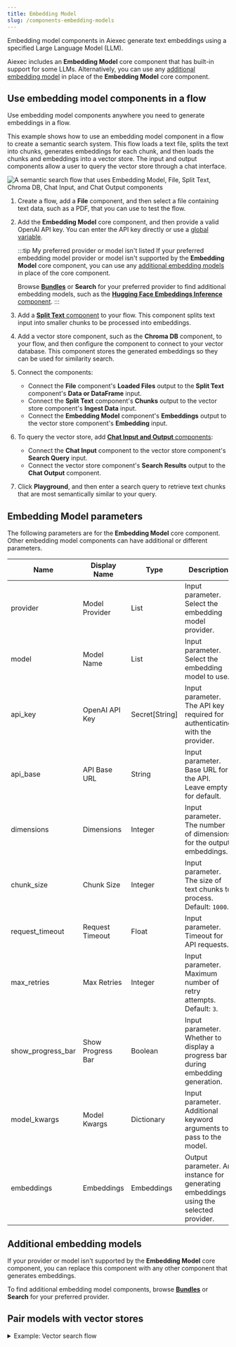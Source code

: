 ```yaml
---
title: Embedding Model
slug: /components-embedding-models
---
```



Embedding model components in Aiexec generate text embeddings using a specified Large Language Model (LLM).

Aiexec includes an **Embedding Model** core component that has built-in support for some LLMs.
Alternatively, you can use any [additional embedding model](#additional-embedding-models) in place of the **Embedding Model** core component.

## Use embedding model components in a flow

Use embedding model components anywhere you need to generate embeddings in a flow.

This example shows how to use an embedding model component in a flow to create a semantic search system.
This flow loads a text file, splits the text into chunks, generates embeddings for each chunk, and then loads the chunks and embeddings into a vector store. The input and output components allow a user to query the vector store through a chat interface.

![A semantic search flow that uses Embedding Model, File, Split Text, Chroma DB, Chat Input, and Chat Output components](/img/component-embedding-models-add-chat.png)

1. Create a flow, add a **File** component, and then select a file containing text data, such as a PDF, that you can use to test the flow.

2. Add the **Embedding Model** core component, and then provide a valid OpenAI API key.
You can enter the API key directly or use a <Icon name="Globe" aria-hidden="true"/> [global variable](/configuration-global-variables).

    :::tip My preferred provider or model isn't listed
    If your preferred embedding model provider or model isn't supported by the **Embedding Model** core component, you can use any [additional embedding models](#additional-embedding-models) in place of the core component.

    Browse <Icon name="Blocks" aria-hidden="true" /> [**Bundles**](/components-bundle-components) or <Icon name="Search" aria-hidden="true" /> **Search** for your preferred provider to find additional embedding models, such as the [**Hugging Face Embeddings Inference** component](/bundles-huggingface#hugging-face-embeddings-inference).
    :::

3. Add a [**Split Text** component](/components-processing#split-text) to your flow.
This component splits text input into smaller chunks to be processed into embeddings.

4. Add a vector store component, such as the **Chroma DB** component, to your flow, and then configure the component to connect to your vector database.
This component stores the generated embeddings so they can be used for similarity search.

5. Connect the components:

    * Connect the **File** component's **Loaded Files** output to the **Split Text** component's **Data or DataFrame** input.
    * Connect the **Split Text** component's **Chunks** output to the vector store component's **Ingest Data** input.
    * Connect the **Embedding Model** component's **Embeddings** output to the vector store component's **Embedding** input.

6. To query the vector store, add [**Chat Input and Output** components](/components-io#chat-io):

    * Connect the **Chat Input** component to the vector store component's **Search Query** input.
    * Connect the vector store component's **Search Results** output to the **Chat Output** component.

7. Click **Playground**, and then enter a search query to retrieve text chunks that are most semantically similar to your query.

## Embedding Model parameters

The following parameters are for the **Embedding Model** core component.
Other embedding model components can have additional or different parameters.


<PartialParams />

| Name | Display Name | Type | Description |
|------|--------------|------|-------------|
| provider | Model Provider | List | Input parameter. Select the embedding model provider. |
| model | Model Name | List | Input parameter. Select the embedding model to use.|
| api_key | OpenAI API Key | Secret[String] | Input parameter. The API key required for authenticating with the provider. |
| api_base | API Base URL | String | Input parameter. Base URL for the API. Leave empty for default. |
| dimensions | Dimensions | Integer | Input parameter. The number of dimensions for the output embeddings. |
| chunk_size | Chunk Size | Integer | Input parameter. The size of text chunks to process. Default: `1000`. |
| request_timeout | Request Timeout | Float | Input parameter. Timeout for API requests. |
| max_retries | Max Retries | Integer | Input parameter. Maximum number of retry attempts. Default: `3`. |
| show_progress_bar | Show Progress Bar | Boolean | Input parameter. Whether to display a progress bar during embedding generation. |
| model_kwargs | Model Kwargs | Dictionary | Input parameter. Additional keyword arguments to pass to the model. |
| embeddings | Embeddings | Embeddings | Output parameter. An instance for generating embeddings using the selected provider. |

## Additional embedding models

If your provider or model isn't supported by the **Embedding Model** core component, you can replace this component with any other component that generates embeddings.

To find additional embedding model components, browse <Icon name="Blocks" aria-hidden="true" /> [**Bundles**](/components-bundle-components) or <Icon name="Search" aria-hidden="true" /> **Search** for your preferred provider.

## Pair models with vector stores


<PartialVectorRagBlurb />

<details>
<summary>Example: Vector search flow</summary>


<PartialVectorRagFlow />

</details>